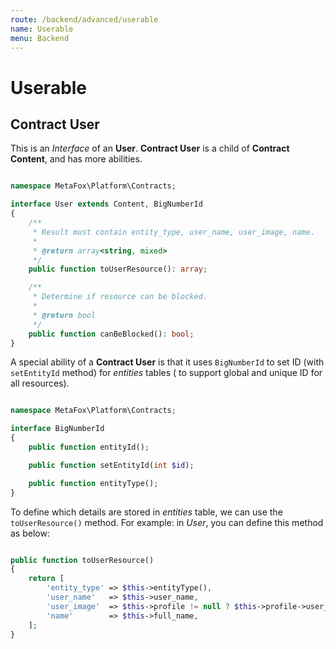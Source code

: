 ```yaml
---
route: /backend/advanced/userable
name: Userable
menu: Backend
---
```


# Userable

## Contract User

This is an *Interface* of an **User**. **Contract User** is a child of **Contract Content**, and has more abilities.

```php

namespace MetaFox\Platform\Contracts;

interface User extends Content, BigNumberId
{
    /**
     * Result must contain entity_type, user_name, user_image, name.
     *
     * @return array<string, mixed>
     */
    public function toUserResource(): array;

    /**
     * Determine if resource can be blocked.
     *
     * @return bool
     */
    public function canBeBlocked(): bool;
}

```

A special ability of a **Contract User** is that it uses `BigNumberId` to set ID (with `setEntityId` method) for *entities* tables ( to support global and unique ID for all resources).

```php

namespace MetaFox\Platform\Contracts;

interface BigNumberId
{
    public function entityId();

    public function setEntityId(int $id);

    public function entityType();
}

```

To define which details are stored in *entities* table, we can use the `toUserResource()` method. For example: in *User*, you can define this method as below:

```php

public function toUserResource()
{
    return [
        'entity_type' => $this->entityType(),
        'user_name'   => $this->user_name,
        'user_image'  => $this->profile != null ? $this->profile->user_image : null,
        'name'        => $this->full_name,
    ];
}

```
